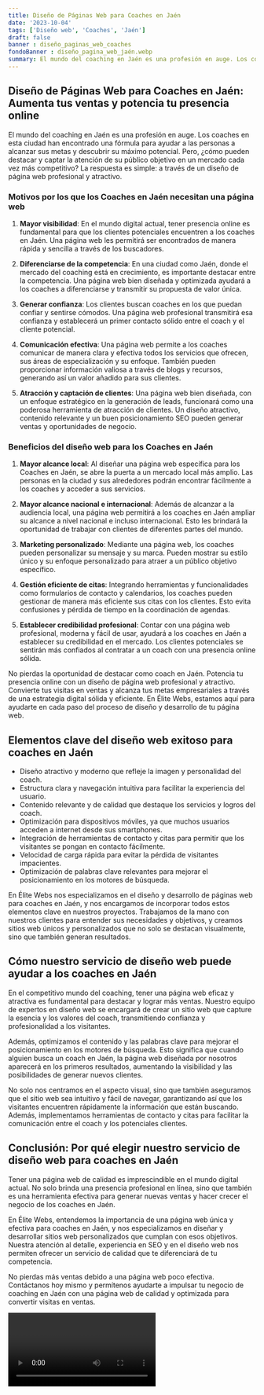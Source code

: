 ```yaml
---
title: Diseño de Páginas Web para Coaches en Jaén
date: '2023-10-04'
tags: ['Diseño web', 'Coaches', 'Jaén']
draft: false
banner : diseño_paginas_web_coaches
fondoBanner : diseño_pagina_web_jaén.webp
summary: El mundo del coaching en Jaén es una profesión en auge. Los coaches en esta ciudad han encontrado una fórmula para ayudar a las personas a alcanzar sus metas y descubrir su máximo potencial. Pero, ¿cómo pueden destacar y captar la atención de su público objetivo en un mercado cada vez más competitivo? La respuesta es simple a través de un diseño de página web profesional y atractivo.
---
```


## Diseño de Páginas Web para Coaches en Jaén: Aumenta tus ventas y potencia tu presencia online

El mundo del coaching en Jaén es una profesión en auge. Los coaches en esta ciudad han encontrado una fórmula para ayudar a las personas a alcanzar sus metas y descubrir su máximo potencial. Pero, ¿cómo pueden destacar y captar la atención de su público objetivo en un mercado cada vez más competitivo? La respuesta es simple: a través de un diseño de página web profesional y atractivo.

### Motivos por los que los Coaches en Jaén necesitan una página web

1. **Mayor visibilidad**: En el mundo digital actual, tener presencia online es fundamental para que los clientes potenciales encuentren a los coaches en Jaén. Una página web les permitirá ser encontrados de manera rápida y sencilla a través de los buscadores.

2. **Diferenciarse de la competencia**: En una ciudad como Jaén, donde el mercado del coaching está en crecimiento, es importante destacar entre la competencia. Una página web bien diseñada y optimizada ayudará a los coaches a diferenciarse y transmitir su propuesta de valor única.

3. **Generar confianza**: Los clientes buscan coaches en los que puedan confiar y sentirse cómodos. Una página web profesional transmitirá esa confianza y establecerá un primer contacto sólido entre el coach y el cliente potencial.

4. **Comunicación efectiva**: Una página web permite a los coaches comunicar de manera clara y efectiva todos los servicios que ofrecen, sus áreas de especialización y su enfoque. También pueden proporcionar información valiosa a través de blogs y recursos, generando así un valor añadido para sus clientes.

5. **Atracción y captación de clientes**: Una página web bien diseñada, con un enfoque estratégico en la generación de leads, funcionará como una poderosa herramienta de atracción de clientes. Un diseño atractivo, contenido relevante y un buen posicionamiento SEO pueden generar ventas y oportunidades de negocio.

### Beneficios del diseño web para los Coaches en Jaén

1. **Mayor alcance local**: Al diseñar una página web específica para los Coaches en Jaén, se abre la puerta a un mercado local más amplio. Las personas en la ciudad y sus alrededores podrán encontrar fácilmente a los coaches y acceder a sus servicios.

2. **Mayor alcance nacional e internacional**: Además de alcanzar a la audiencia local, una página web permitirá a los coaches en Jaén ampliar su alcance a nivel nacional e incluso internacional. Esto les brindará la oportunidad de trabajar con clientes de diferentes partes del mundo.

3. **Marketing personalizado**: Mediante una página web, los coaches pueden personalizar su mensaje y su marca. Pueden mostrar su estilo único y su enfoque personalizado para atraer a un público objetivo específico.

4. **Gestión eficiente de citas**: Integrando herramientas y funcionalidades como formularios de contacto y calendarios, los coaches pueden gestionar de manera más eficiente sus citas con los clientes. Esto evita confusiones y pérdida de tiempo en la coordinación de agendas.

5. **Establecer credibilidad profesional**: Contar con una página web profesional, moderna y fácil de usar, ayudará a los coaches en Jaén a establecer su credibilidad en el mercado. Los clientes potenciales se sentirán más confiados al contratar a un coach con una presencia online sólida.

No pierdas la oportunidad de destacar como coach en Jaén. Potencia tu presencia online con un diseño de página web profesional y atractivo. Convierte tus visitas en ventas y alcanza tus metas empresariales a través de una estrategia digital sólida y eficiente. En Élite Webs, estamos aquí para ayudarte en cada paso del proceso de diseño y desarrollo de tu página web.

<GifSeo />

<Cta />

## Elementos clave del diseño web exitoso para coaches en Jaén

- Diseño atractivo y moderno que refleje la imagen y personalidad del coach.
- Estructura clara y navegación intuitiva para facilitar la experiencia del usuario.
- Contenido relevante y de calidad que destaque los servicios y logros del coach.
- Optimización para dispositivos móviles, ya que muchos usuarios acceden a internet desde sus smartphones.
- Integración de herramientas de contacto y citas para permitir que los visitantes se pongan en contacto fácilmente.
- Velocidad de carga rápida para evitar la pérdida de visitantes impacientes.
- Optimización de palabras clave relevantes para mejorar el posicionamiento en los motores de búsqueda.

En Élite Webs nos especializamos en el diseño y desarrollo de páginas web para coaches en Jaén, y nos encargamos de incorporar todos estos elementos clave en nuestros proyectos. Trabajamos de la mano con nuestros clientes para entender sus necesidades y objetivos, y creamos sitios web únicos y personalizados que no solo se destacan visualmente, sino que también generan resultados.

## Cómo nuestro servicio de diseño web puede ayudar a los coaches en Jaén

En el competitivo mundo del coaching, tener una página web eficaz y atractiva es fundamental para destacar y lograr más ventas. Nuestro equipo de expertos en diseño web se encargará de crear un sitio web que capture la esencia y los valores del coach, transmitiendo confianza y profesionalidad a los visitantes.

Además, optimizamos el contenido y las palabras clave para mejorar el posicionamiento en los motores de búsqueda. Esto significa que cuando alguien busca un coach en Jaén, la página web diseñada por nosotros aparecerá en los primeros resultados, aumentando la visibilidad y las posibilidades de generar nuevos clientes.

No solo nos centramos en el aspecto visual, sino que también aseguramos que el sitio web sea intuitivo y fácil de navegar, garantizando así que los visitantes encuentren rápidamente la información que están buscando. Además, implementamos herramientas de contacto y citas para facilitar la comunicación entre el coach y los potenciales clientes.

## Conclusión: Por qué elegir nuestro servicio de diseño web para coaches en Jaén

Tener una página web de calidad es imprescindible en el mundo digital actual. No solo brinda una presencia profesional en línea, sino que también es una herramienta efectiva para generar nuevas ventas y hacer crecer el negocio de los coaches en Jaén.

En Élite Webs, entendemos la importancia de una página web única y efectiva para coaches en Jaén, y nos especializamos en diseñar y desarrollar sitios web personalizados que cumplan con esos objetivos. Nuestra atención al detalle, experiencia en SEO y en el diseño web nos permiten ofrecer un servicio de calidad que te diferenciará de tu competencia.

No pierdas más ventas debido a una página web poco efectiva. Contáctanos hoy mismo y permítenos ayudarte a impulsar tu negocio de coaching en Jaén con una página web de calidad y optimizada para convertir visitas en ventas.

<Video />

<CtaBot job='Coaches' city='Jaén'/>

<Gmaps query='Jaén+españa+maps' />